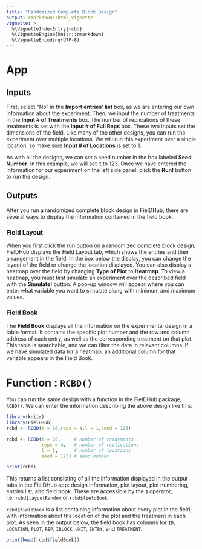 ```yaml
---
title: "Randomized Complete Block Design"
output: rmarkdown::html_vignette
vignette: >
  %\VignetteIndexEntry{rcbd}
  %\VignetteEngine{knitr::rmarkdown}
  %\VignetteEncoding{UTF-8}
---
```


# App

## Inputs
First, select "No" in the **Import entries' list** box, as we are entering our own information about the experiment. 
Then, we input the number of treatments in the **Input # of Treatments** box. The number of replications of these treatments is set with the **Input # of Full Reps** box. These two inputs set the dimensions of the field. 
Like many of the other designs, you can run the experiment over multiple locations. We will run this experiment over a single location, so make sure **Input # of Locations** is set to 1.

As with all the designs, we can set a seed number in the box labeled **Seed Number**. In this example, we will set it to 123. 
Once we have entered the information for our experiment on the left side panel, click the **Run!** button to run the design. 

## Outputs
After you run a randomized complete block design in FielDHub, there are several ways to display the information contained in the field book. 

### Field Layout
When you first click the run button on a randomized complete block design, FielDHub displays the Field Layout tab, which shows the entries and their arrangement in the field. In the box below the display, you can change the layout of the field or change the location displayed. 
You can also display a heatmap over the field by changing **Type of Plot** to **Heatmap**. To view a heatmap, you must first simulate an experiment over the described field with the **Simulate!** button. A pop-up window will appear where you can enter what variable you want to simulate along with minimum and maximum values. 

### Field Book
The **Field Book** displays all the information on the experimental design in a table format. It contains the specific plot number and the row and column address of each entry, as well as the corresponding treatment on that plot. This table is searchable, and we can filter the data in relevant columns. If we have simulated data for a heatmap, an additional column for that variable appears in the Field Book. 

# Function : `RCBD()`

You can run the same design with a function in the FielDHub package, `RCBD()`. We can enter the information describing the above design like this:
```r
library(knitr)
library(FielDHub)
rcbd <- RCBD(t = 16,reps = 4,l = 1,seed = 123)

```
```r
rcbd <- RCBD(t = 16,     # number of treatments
             reps = 4,   # number of replications
             l = 1,      # number of locations
             seed = 123) # seed number
```
```r
print(rcbd)
```
This returns a list consisting of all the information displayed in the output tabs in the FielDHub app: design information, plot layout, plot numbering, entries list, and field book. These are accessible by the `$` operator, i.e. `rcbd$layoutRandom` or `rcbd$fieldBook`. 

`rcbd$fieldBook` is a list containing information about every plot in the field, with information about the location of the plot and the treatment in each plot. As seen in the output below, the field book has columns for `ID`, `LOCATION`, `PLOT`, `REP`, `IBLOCK`, `UNIT`, `ENTRY`, and `TREATMENT`.
```r
print(head(rcbd$fieldBook))
```